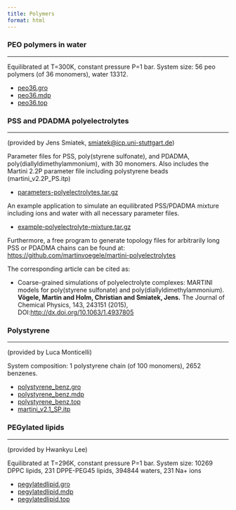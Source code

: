 ```yaml
---
title: Polymers
format: html
---
```


### PEO polymers in water
<hr>

Equilibrated at T=300K, constant pressure P=1 bar.
System size: 56 peo polymers (of 36 monomers), water 13312.

- [peo36.gro](https://martini-library.s3.us-east-2.amazonaws.com/example_applications/polymers/peo36.gro)
- [peo36.mdp](https://martini-library.s3.us-east-2.amazonaws.com/example_applications/polymers/peo36.mdp)
- [peo36.top](https://martini-library.s3.us-east-2.amazonaws.com/example_applications/polymers/peo36.top)

### PSS and PDADMA polyelectrolytes
<hr>

(provided by Jens Smiatek, [smiatek@icp.uni-stuttgart.de](mailto: smiatek@icp.uni-stuttgart.de))

Parameter files for PSS, poly(styrene sulfonate), and PDADMA, poly(diallyldimethylammonium), with 30 monomers. Also includes the Martini 2.2P parameter file including polystyrene beads (martini_v2.2P_PS.itp)

- [parameters-polyelectrolytes.tar.gz](https://martini-library.s3.us-east-2.amazonaws.com/example_applications/polymers/parameters-polyelectrolytes.tar)

An example application to simulate an equilibrated PSS/PDADMA mixture including ions and water with all necessary parameter files.

- [example-polyelectrolyte-mixture.tar.gz](https://martini-library.s3.us-east-2.amazonaws.com/example_applications/polymers/example-polyelectrolyte-mixture.tar)

Furthermore, a free program to generate topology files for arbitrarily long PSS or PDADMA chains can be found at:
[https://github.com/martinvoegele/martini-polyelectrolytes](https://github.com/martinvoegele/martini-polyelectrolytes)

The corresponding article can be cited as:

- Coarse-grained simulations of polyelectrolyte complexes: MARTINI models for poly(styrene sulfonate) and poly(diallyldimethylammonium). **Vögele, Martin and Holm, Christian and Smiatek, Jens.** The Journal of Chemical Physics, 143, 243151 (2015), DOI:[http://dx.doi.org/10.1063/1.4937805](http://dx.doi.org/10.1063/1.4937805)

### Polystyrene
<hr>

(provided by Luca Monticelli)

System composition: 1 polystyrene chain (of 100 monomers), 2652 benzenes.

- [polystyrene_benz.gro](https://martini-library.s3.us-east-2.amazonaws.com/example_applications/polymers/polystyrene_benz.gro)
- [polystyrene_benz.mdp](https://martini-library.s3.us-east-2.amazonaws.com/example_applications/polymers/polystyrene_benz.mdp)
- [polystyrene_benz.top](https://martini-library.s3.us-east-2.amazonaws.com/example_applications/polymers/polystyrene_benz.top)
- [martini_v2.1_SP.itp](https://martini-library.s3.us-east-2.amazonaws.com/example_applications/polymers/martini_v2.1_PS.itp)

### PEGylated lipids
<hr>

(provided by Hwankyu Lee)

Equilibrated at T=296K, constant pressure P=1 bar.
System size: 10269 DPPC lipids, 231 DPPE-PEG45 lipids, 394844 waters, 231 Na+ ions

- [pegylatedlipid.gro](https://martini-library.s3.us-east-2.amazonaws.com/example_applications/polymers/pegylatedlipid.gro)
- [pegylatedlipid.mdp](https://martini-library.s3.us-east-2.amazonaws.com/example_applications/polymers/pegylatedlipid.mdp)
- [pegylatedlipid.top](https://martini-library.s3.us-east-2.amazonaws.com/example_applications/polymers/pegylatedlipid.top)